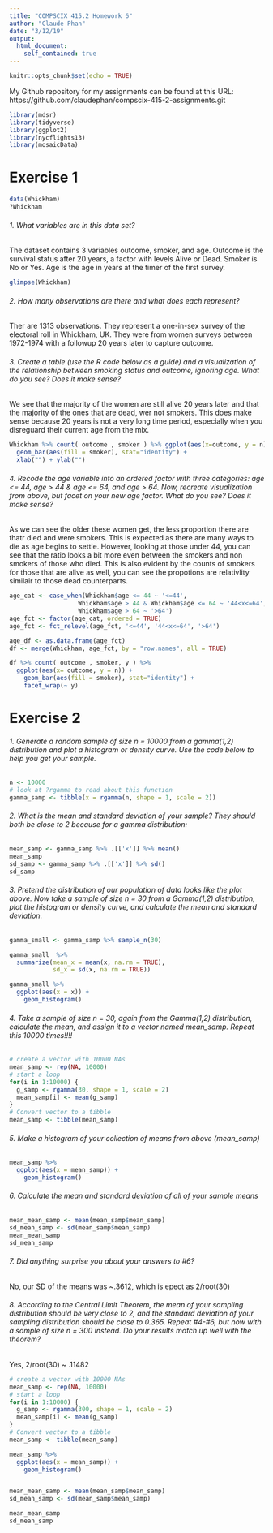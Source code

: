 ```yaml
---
title: "COMPSCIX 415.2 Homework 6"
author: "Claude Phan"
date: "3/12/19"
output:
  html_document:
    self_contained: true
---
```


```r
knitr::opts_chunk$set(echo = TRUE)
```

My Github repository for my assignments can be found at this URL: https://github.com/claudephan/compscix-415-2-assignments.git

```r
library(mdsr)
library(tidyverse)
library(ggplot2)
library(nycflights13)
library(mosaicData)
```

# Exercise 1

```r
data(Whickham)
?Whickham
```

###### 1. What variables are in this data set?

The dataset contains 3 variables outcome, smoker, and age. Outcome is the survival status after 20 years, a factor with levels Alive or Dead. Smoker is No or Yes. Age is the age in years at the timer of the first survey.  

```r
glimpse(Whickham)
```

###### 2. How many observations are there and what does each represent?

Ther are 1313 observations. They represent a one-in-sex survey of the electoral roll in Whickham, UK. They were from women surveys between 1972-1974 with a followup 20 years later to capture outcome.

###### 3. Create a table (use the R code below as a guide) and a visualization of the relationship between smoking status and outcome, ignoring age. What do you see? Does it make sense?

We see that the majority of the women are still alive 20 years later and that the majority of the ones that are dead, wer not smokers. This does make sense because 20 years is not a very long time period, especially when you disreguard their current age from the mix.

```r
Whickham %>% count( outcome , smoker ) %>% ggplot(aes(x=outcome, y = n)) + 
  geom_bar(aes(fill = smoker), stat="identity") + 
  xlab("") + ylab("")
```


###### 4. Recode the age variable into an ordered factor with three categories: age <= 44, age > 44 & age <= 64, and age > 64. Now, recreate visualization from above, but facet on your new age factor. What do you see? Does it make sense?

As we can see the older these women get, the less proportion there are thatr died and were smokers. This is expected as there are many ways to die as age begins to settle. However, looking at those under 44, you can see that the ratio looks a bit more even between the smokers and non smokers of those who died. This is also evident by the counts of smokers for those that are alive as well, you can see the propotions are relativlity similair to those dead counterparts.


```r
age_cat <- case_when(Whickham$age <= 44 ~ '<=44',
                   Whickham$age > 44 & Whickham$age <= 64 ~ '44<x<=64',
                   Whickham$age > 64 ~ '>64')
age_fct <- factor(age_cat, ordered = TRUE)
age_fct <- fct_relevel(age_fct, '<=44', '44<x<=64', '>64')

age_df <- as.data.frame(age_fct)
df <- merge(Whickham, age_fct, by = "row.names", all = TRUE)

df %>% count( outcome , smoker, y ) %>%
  ggplot(aes(x= outcome, y = n)) + 
    geom_bar(aes(fill = smoker), stat="identity") +
    facet_wrap(~ y)

```


# Exercise 2

###### 1. Generate a random sample of size n = 10000 from a gamma(1,2) distribution and plot a histogram or density curve. Use the code below to help you get your sample.


```r
n <- 10000
# look at ?rgamma to read about this function
gamma_samp <- tibble(x = rgamma(n, shape = 1, scale = 2))
```


###### 2. What is the mean and standard deviation of your sample? They should both be close to 2 because for a gamma distribution:

```r
mean_samp <- gamma_samp %>% .[['x']] %>% mean()
mean_samp
sd_samp <- gamma_samp %>% .[['x']] %>% sd()
sd_samp
```

######  3. Pretend the distribution of our population of data looks like the plot above. Now take a sample of size n = 30 from a Gamma(1,2) distribution, plot the histogram or density curve, and calculate the mean and standard deviation.



```r
gamma_small <- gamma_samp %>% sample_n(30) 

gamma_small  %>% 
  summarize(mean_x = mean(x, na.rm = TRUE),
            sd_x = sd(x, na.rm = TRUE))

gamma_small %>% 
  ggplot(aes(x = x)) + 
    geom_histogram()
```


######  4. Take a sample of size n = 30, again from the Gamma(1,2) distribution, calculate the mean, and assign it to a vector named mean_samp. Repeat this 10000 times!!!!


```r
# create a vector with 10000 NAs
mean_samp <- rep(NA, 10000)
# start a loop
for(i in 1:10000) {
  g_samp <- rgamma(30, shape = 1, scale = 2)
  mean_samp[i] <- mean(g_samp)
}
# Convert vector to a tibble
mean_samp <- tibble(mean_samp)
```

###### 5. Make a histogram of your collection of means from above (mean_samp)

```r
mean_samp %>% 
  ggplot(aes(x = mean_samp)) + 
    geom_histogram()
```

###### 6. Calculate the mean and standard deviation of all of your sample means

```r
mean_mean_samp <- mean(mean_samp$mean_samp)
sd_mean_samp <- sd(mean_samp$mean_samp)
mean_mean_samp
sd_mean_samp
```

###### 7. Did anything surprise you about your answers to #6?

No, our SD of the means was ~.3612, which is epect as 2/root(30)


###### 8. According to the Central Limit Theorem, the mean of your sampling distribution should be very close to 2, and the standard deviation of your sampling distribution should be close to 0.365. Repeat #4-#6, but now with a sample of size n = 300 instead. Do your results match up well with the theorem?

Yes, 2/root(30) ~ .11482

```r
# create a vector with 10000 NAs
mean_samp <- rep(NA, 10000)
# start a loop
for(i in 1:10000) {
  g_samp <- rgamma(300, shape = 1, scale = 2)
  mean_samp[i] <- mean(g_samp)
}
# Convert vector to a tibble
mean_samp <- tibble(mean_samp)

mean_samp %>% 
  ggplot(aes(x = mean_samp)) + 
    geom_histogram()


mean_mean_samp <- mean(mean_samp$mean_samp)
sd_mean_samp <- sd(mean_samp$mean_samp)

mean_mean_samp
sd_mean_samp
```


